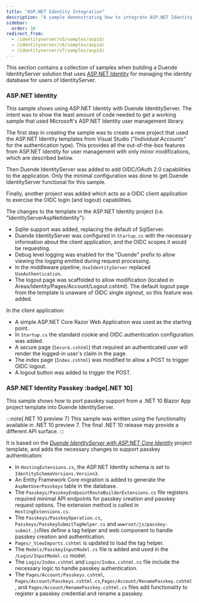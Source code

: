 ```yaml
---
title: "ASP.NET Identity Integration"
description: "A sample demonstrating how to integrate ASP.NET Identity with Duende IdentityServer using minimal code to create a working user management system with OIDC capabilities."
sidebar:
  order: 30
redirect_from:
  - /identityserver/v5/samples/aspid/
  - /identityserver/v6/samples/aspid/
  - /identityserver/v7/samples/aspid/
---
```



This section contains a collection of samples when building a Duende IdentityServer solution that uses [ASP.NET Identity](/identityserver/aspnet-identity/index.md)
for managing the identity database for users of IdentityServer.

### ASP.NET Identity

This sample shows using ASP.NET Identity with Duende IdentityServer.
The intent was to show the least amount of code needed to get a working sample that used Microsoft's ASP.NET Identity
user management library.

The first step in creating the sample was to create a new project that used the ASP.NET Identity templates from Visual
Studio (_"Individual Accounts"_ for the authentication type). This provides all the out-of-the-box features from
ASP.NET Identity for user management with only minor modifications, which are described below.

Then Duende IdentityServer was added to add OIDC/OAuth 2.0 capabilities to the application. Only the minimal configuration
was done to get Duende IdentityServer functional for this sample.

Finally, another project was added which acts as a OIDC client application to exercise the OIDC login (and logout)
capabilities.

The changes to the template in the ASP.NET Identity project (i.e. "IdentityServerAspNetIdentity"):

* Sqlite support was added, replacing the default of SqlServer.
* Duende IdentityServer was configured in `Startup.cs` with the necessary information about the client application, and
  the OIDC scopes it would be requesting.
* Debug level logging was enabled for the "Duende" prefix to allow viewing the logging emitted during request
  processing.
* In the middleware pipeline, `UseIdentityServer` replaced `UseAuthentication`.
* The logout page was scaffolded to allow modification (located in Areas/Identity/Pages/Account/Logout.cshtml). The
  default logout page from the template is unaware of OIDC single signout, so this feature was added.

In the client application:

* A simple ASP.NET Core Razor Web Application was used as the starting point.
* In `Startup.cs` the standard cookie and OIDC authentication configuration was added.
* A secure page (`Secure.cshtml`) that required an authenticated user will render the logged-in user's claim in the
  page.
* The index page (`Index.cshtml`) was modified to allow a POST to trigger OIDC logout.
* A logout button was added to trigger the POST.

<LinkCard
  description="GitHub Repository for the ASP.NET Identity Sample"
  href="https://github.com/DuendeSoftware/Samples/tree/main/IdentityServer/v7/AspNetIdentity"
  title="ASP.NET Identity Sample"
  target="_blank"
/>

### ASP.NET Identity Passkey :badge[.NET 10]

This sample shows how to port passkey support from a .NET 10 Blazor App project template into Duende IdentityServer.

:::note[.NET 10 preview 7]
This sample was written using the functionality available in .NET 10 preview 7.
The final .NET 10 release may provide a different API surface.
:::

It is based on the [_Duende IdentityServer with ASP.NET Core Identity_](/identityserver/overview/packaging.mdx#duende-identityserver-with-aspnet-core-identity) project template,
and adds the necessary changes to support passkey authentication:

* In `HostingExtensions.cs`, the ASP.NET Identity schema is set to `IdentitySchemaVersions.Version3`.
* An Entity Framework Core migration is added to generate the `AspNetUserPasskeys` table in the database.
* The `Passkeys/PasskeyEndpointRouteBuilderExtensions.cs` file registers required minimal API endpoints for passkey creation and passkey request options. The extension method is called in `HostingExtensions.cs`.
* The `Passkeys/PasskeyOperation.cs`, `Passkeys/PasskeySubmitTagHelper.cs` and `wwwroot/js/passkey-submit.js`files define a tag helper and web component to handle passkey creation and authentication.
* `Pages/_ViewImports.cshtml` is updated to load the tag helper.
* The `Models/PasskeyInputModel.cs` file is added and used in the `/Login/InputModel.cs` model.
* The `Login/Index.cshtml` and `Login/Index.cshtml.cs` file include the necessary logic to handle passkey authentication.
* The `Pages/Account/Passkeys.cshtml`, `Pages/Account/Passkeys.cshtml.cs`,`Pages/Account/RenamePasskey.cshtml`, and `Pages/Account/RenamePasskey.cshtml.cs` files add functionality to register a passkey credential and rename a passkey.

<LinkCard
  description="GitHub Repository for the ASP.NET Identity Passkey Sample"
  href="https://github.com/DuendeSoftware/samples/tree/main/IdentityServer/v7/AspNetIdentityPasskeys"
  title="ASP.NET Identity Passkey Sample"
  target="_blank"
/>
